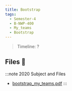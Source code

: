 ```yaml
---
title: Bootstrap
tags:
  - Semester-4
  - B-NWP-400
  - My_teams
  - Bootstrap
---
```

> Timeline: ?


## Files 📂

:::note 2020 Subject and Files
- [bootstrap_my_teams.pdf](https://github.com/Studio-17/Epitech-Subjects/raw/main/Semester-4/B-NWP-400/My_teams/Bootstrap/bootstrap_my_teams.pdf)
:::

